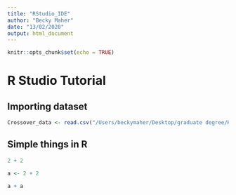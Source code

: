```yaml
---
title: "RStudio_IDE"
author: "Becky Maher"
date: "13/02/2020"
output: html_document
---
```


```r
knitr::opts_chunk$set(echo = TRUE)
```

# R Studio Tutorial

## Importing dataset

```r
Crossover_data <- read.csv("/Users/beckymaher/Desktop/graduate degree/HKR6000/data/raw_data/correlation data.csv")
```

## Simple things in R

```r

2 + 2

a <- 2 + 2

a + a

```
